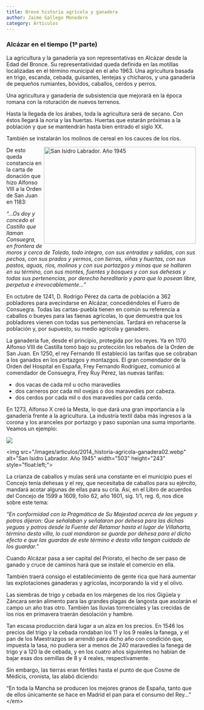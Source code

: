 ```yaml
---
title: Breve historia agrícola y ganadera
author: Jaime Gallego Monedero
category: Articulos
---
```


### Alcázar en el tiempo (1ª parte)

La agricultura y la ganadería ya son representativas en Alcázar desde la Edad del Bronce. Su representatividad queda definida en las motillas localizadas en el término municipal en el año 1963. Una agricultura basada en trigo, escanda, cebada, guisantes, lentejas y chícharos, y una ganadería de pequeños rumiantes, bóvidos, caballos, cerdos y perros.

Una agricultura y ganadería de subsistencia que mejorará en la época romana con la roturación de nuevos terrenos.

Hasta la llegada de los árabes, toda la agricultura será de secano. Con éstos llegará la noria y las huertas. Huertas que estarán próximas a la población y que se mantendrán hasta bien entrado el siglo XX.

También se instalarán los molinos de cereal en los cauces de los ríos.

<img src="/images/articulos/2014_historia-agricola-ganadera01.webp" alt="San Isidro Labrador. Año 1945" width="400" height="255" style="float: right; margin:0px 5px;" />

De esto queda constancia en la carta de donación que hizo Alfonso VIII a la Orden de San Juan en 1183:

*“…Os doy y concedo el Castillo que llaman Consuegra, en frontera de moros y cerca de Toledo, todo integro, con sus entradas y salidas, con sus pechos, con sus prados y yermos, con tierras, viñas y huertas, con sus pastos, aguas, ríos, molinos y con sus portazgos y minas que se hallaren en su término, con sus montes, fuentes y bosques y con sus dehesas y todas sus pertenencias, por derecho hereditario y para que lo posean libre, perpetua e irrevocablemente…”*

En octubre de 1241, D. Rodrigo Pérez da carta de población a 362 pobladores para avecindarse en Alcázar, concediéndoles el Fuero de Consuegra. Todas las cartas-puebla tienen en común su referencia a caballos o bueyes para las faenas agrícolas, lo que demuestra que los pobladores vienen con todas sus pertenencias. Tardará en rehacerse la población y, por supuesto, su medio agrícola y ganadero.

La ganadería fue, desde el principio, protegida por los reyes. Ya en 1170 Alfonso VIII de Castilla tomó bajo su protección los rebaños de la Orden de San Juan. En 1250, el rey Fernando III estableció las tarifas que se cobraban a los ganados en los portazgos y montazgos. El gran comendador de la Orden del Hospital en España, Frey Fernando Rodríguez, comunicó al comendador de Consuegra, Frey Ruy Pérez, las nuevas tarifas:

* dos vacas de cada mil u ocho maravedíes
* dos carneros por cada mil ovejas o dos maravedíes por cabeza.
* dos cerdos por cada mil o dos maravedíes por cada cerdo.

En 1273, Alfonso X creó la Mesta, lo que dará una gran importancia a la ganadería frente a la agricultura. La industria textil daba más ingresos a la corona y los aranceles por portazgo y paso suponían una suma importante. Veamos un ejemplo:

![](/images/articulos/2014_historia-agricola-ganadera02.webp)

\<img src="/images/articulos/2014\_historia-agricola-ganadera02.webp" alt="San Isidro Labrador. Año 1945" width="503" height="243" style="float\:left;">

La crianza de caballos y mulas será una constante en el municipio pues el Concejo tenía dehesas y el rey, que necesitaba de caballos para su ejército, mandará acotar algunas de ellas para su cría. Así, en el Libro de acuerdos del Concejo de 1599 a 1609, folio 62, año 1601, sig. 1/1, reg. 6, nos dice sobre este tema:

*“En conformidad con la Pragmática de Su Majestad acerca de las yeguas y potros dijeron: Que señalaban y señalaron por dehesa para las dichas yeguas y potros desde la Fuente del Retamar hasta el lugar de Villaharta, término desta villa, lo cual mandaron se guarde por dehesa para el dicho efecto e que las guardas de este término e desta villa tengan cuidado de los guardar.”*

Cuando Alcázar pasa a ser capital del Priorato, el hecho de ser paso de ganado y cruce de caminos hará que se instale el comercio en ella.

También traerá consigo el establecimiento de gente rica que hará aumentar las explotaciones ganaderas y agrícolas, incorporando la vid y el olivo.

Las siembras de trigo y cebada en los márgenes de los ríos Gigüela y Záncara serán alimento para las grandes plagas de langosta que asolarán el campo un año tras otro. También las lluvias torrenciales y las crecidas de los ríos en primavera traerán desolación y hambre.

Tan escasa producción dará lugar a un alza en los precios. En 1546 los precios del trigo y la cebada rondaban los 11 y los 9 reales la fanega, y el pan de los Maestrazgos se arrendó para dicho año con condición que, impuesta la tasa, no pudiera ser a menos de 240 maravedíes la fanega de trigo y a 120 la de cebada, y en los cuatro años siguientes no habían de bajar esas dos semillas de 8 y 4 reales, respectivamente.

Sin embargo, las tierras eran fértiles hasta el punto de que Cosme de Médicis, cronista, las alabó diciendo:

“En toda la Mancha se producen los mejores granos de España, tanto que de ellos únicamente se hace en Madrid el pan para el consumo del Rey…” \</em>
